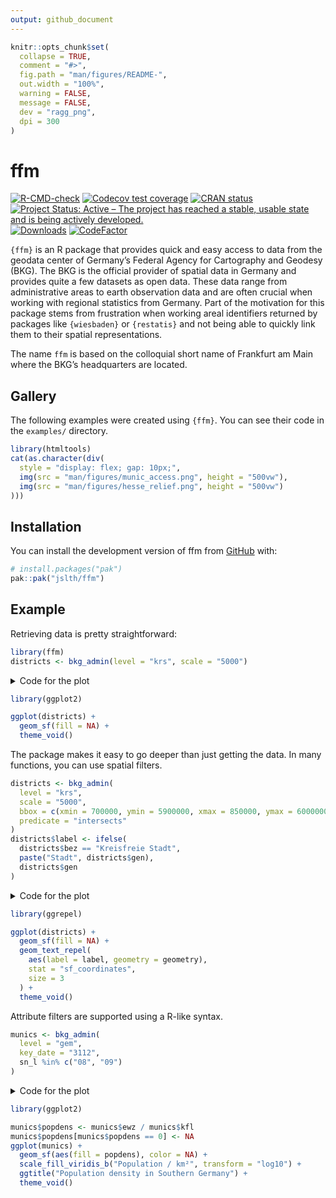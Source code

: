 ```yaml
---
output: github_document
---
```


<!-- README.md is generated from README.Rmd. Please edit that file -->

```r
knitr::opts_chunk$set(
  collapse = TRUE,
  comment = "#>",
  fig.path = "man/figures/README-",
  out.width = "100%",
  warning = FALSE,
  message = FALSE,
  dev = "ragg_png",
  dpi = 300
)
```

# ffm

<!-- badges: start -->
[![R-CMD-check](https://github.com/jslth/ffm/actions/workflows/R-CMD-check.yaml/badge.svg)](https://github.com/jslth/ffm/actions/workflows/R-CMD-check.yaml)
[![Codecov test coverage](https://codecov.io/gh/jslth/ffm/graph/badge.svg)](https://app.codecov.io/gh/jslth/ffm)
[![CRAN status](https://www.r-pkg.org/badges/version/ffm)](https://CRAN.R-project.org/package=ffm)
[![Project Status: Active – The project has reached a stable, usable state and is being actively developed.](https://www.repostatus.org/badges/latest/active.svg)](https://www.repostatus.org/#active)
[![Downloads](https://cranlogs.r-pkg.org/badges/ffm)](https://CRAN.R-project.org/package=ffm)
[![CodeFactor](https://www.codefactor.io/repository/github/jslth/ffm/badge/main)](https://www.codefactor.io/repository/github/jslth/ffm/overview/main)
<!-- badges: end -->

`{ffm}` is an R package that provides quick and easy access to data from
the geodata center of Germany's Federal Agency for Cartography and Geodesy (BKG).
The BKG is the official provider of spatial data in Germany and provides quite
a few datasets as open data. These data range from administrative areas to
earth observation data and are often crucial when working with regional
statistics from Germany. Part of the motivation for this package stems from
frustration when working areal identifiers returned by packages like
`{wiesbaden}` or `{restatis}` and not being able to quickly link them to their
spatial representations.

The name `ffm` is based on the colloquial short name of Frankfurt am Main where
the BKG's headquarters are located.

## Gallery

The following examples were created using `{ffm}`. You can see their code in
the `examples/` directory.

```r
library(htmltools)
cat(as.character(div(
  style = "display: flex; gap: 10px;",
  img(src = "man/figures/munic_access.png", height = "500vw"),
  img(src = "man/figures/hesse_relief.png", height = "500vw")
)))
```


## Installation

You can install the development version of ffm from [GitHub](https://github.com/) with:

``` r
# install.packages("pak")
pak::pak("jslth/ffm")
```

## Example

Retrieving data is pretty straightforward:

```r
library(ffm)
districts <- bkg_admin(level = "krs", scale = "5000")
```

<details>
<summary>
Code for the plot
</summary>
```r
library(ggplot2)

ggplot(districts) +
  geom_sf(fill = NA) +
  theme_void()
```
</details>

```r
library(ggplot2)

ggplot(districts) +
  geom_sf(fill = NA) +
  theme_void()
```

The package makes it easy to go deeper than just getting the data. In many
functions, you can use spatial filters.

```r
districts <- bkg_admin(
  level = "krs",
  scale = "5000",
  bbox = c(xmin = 700000, ymin = 5900000, xmax = 850000, ymax = 6000000),
  predicate = "intersects"
)
districts$label <- ifelse(
  districts$bez == "Kreisfreie Stadt",
  paste("Stadt", districts$gen),
  districts$gen
)
```

<details>
<summary>
Code for the plot
</summary>
```r
library(ggrepel)

ggplot(districts) +
  geom_sf(fill = NA) +
  geom_text_repel(
    aes(label = label, geometry = geometry),
    stat = "sf_coordinates",
    size = 3
  ) +
  theme_void()
```
</details>

```r
library(ggrepel)

ggplot(districts) +
  geom_sf(fill = NA) +
  geom_text_repel(
    aes(label = label, geometry = geometry),
    stat = "sf_coordinates",
    size = 3
  ) +
  theme_void()
```

Attribute filters are supported using a R-like syntax.

```r
munics <- bkg_admin(
  level = "gem",
  key_date = "3112",
  sn_l %in% c("08", "09")
)
```

<details>
<summary>
Code for the plot
</summary>
```r
munics$popdens <- munics$ewz / munics$kfl
munics$popdens[munics$popdens == 0] <- NA
ggplot(munics) +
  geom_sf(aes(fill = popdens), color = NA) +
  scale_fill_viridis_b("Population / km²", transform = "log10") +
  ggtitle("Population density in Southern Germany") +
  theme_void()
```
</details>

```r
library(ggplot2)

munics$popdens <- munics$ewz / munics$kfl
munics$popdens[munics$popdens == 0] <- NA
ggplot(munics) +
  geom_sf(aes(fill = popdens), color = NA) +
  scale_fill_viridis_b("Population / km²", transform = "log10") +
  ggtitle("Population density in Southern Germany") +
  theme_void()
```

